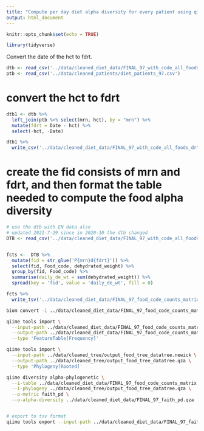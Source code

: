 ```yaml
---
title: "Compute per day diet alpha diversity for every patient using qiime"
output: html_document
---
```


```r
knitr::opts_chunk$set(echo = TRUE)
```

```r
library(tidyverse) 
```

Convert the date of the hct to fdrt. 

```r
dtb <- read_csv('../data/cleaned_diet_data/FINAL_97_with_code_all_foods.csv') 
ptb <- read_csv('../data/cleaned_patients/diet_patients_97.csv')  
```

# convert the hct to fdrt

```r
dtb1 <- dtb %>% 
  left_join(ptb %>% select(mrn, hct), by = "mrn") %>% 
  mutate(fdrt = Date - hct) %>% 
  select(-hct, -Date)   

dtb1 %>% 
  write_csv('../data/cleaned_diet_data/FINAL_97_with_code_all_foods_drt.csv')
```

# create the fid consists of mrn and fdrt, and then format the table needed to compute the food alpha diversity

```r
# use the dtb with EN data also 
# updated 2021-7-29 since in 2020-10 the dtb changed 
DTB <- read_csv('../data/cleaned_diet_data/FINAL_97_with_code_all_foods_drt_with_EN_finalized.csv')


fcts <-  DTB %>% 
  mutate(fid = str_glue('P{mrn}d{fdrt}')) %>% 
  select(fid, Food_code, dehydrated_weight) %>% 
  group_by(fid, Food_code) %>% 
  summarise(daily_de_wt = sum(dehydrated_weight)) %>% 
  spread(key = 'fid', value = 'daily_de_wt', fill = 0) 

fcts %>% 
  write_tsv('../data/cleaned_diet_data/FINAL_97_food_code_counts_matrix.tsv')
```

```bash
biom convert -i ../data/cleaned_diet_data/FINAL_97_food_code_counts_matrix.tsv -o ../data/cleaned_diet_data/FINAL_97_food_code_counts_matrix.biom --to-hdf5 --table-type="Table"

qiime tools import \
  --input-path ../data/cleaned_diet_data/FINAL_97_food_code_counts_matrix.biom \
  --output-path ../data/cleaned_diet_data/FINAL_97_food_code_counts_matrix.qza \
  --type 'FeatureTable[Frequency]' 

qiime tools import \
  --input-path ../data/cleaned_tree/output_food_tree_datatree.newick \
  --output-path ../data/cleaned_tree/output_food_tree_datatree.qza \
  --type 'Phylogeny[Rooted]'

qiime diversity alpha-phylogenetic \
  --i-table ../data/cleaned_diet_data/FINAL_97_food_code_counts_matrix.qza  \
  --i-phylogeny ../data/cleaned_tree/output_food_tree_datatree.qza \
  --p-metric faith_pd \
  --o-alpha-diversity ../data/cleaned_diet_data/FINAL_97_faith_pd.qza


# export to tsv format
qiime tools export --input-path ../data/cleaned_diet_data/FINAL_97_faith_pd.qza --output-path ../data/cleaned_diet_data/FINAL_97_faith_pd
```
